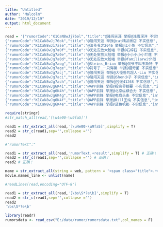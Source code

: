 ```yaml
---
title: "Untitled"
author: "Malcolm"
date: "2019/12/19"
output: html_document
---
```


```r
read = '{"rumorCode":"K1CaN8wJj76ol","title":"@隆闯天涯 举报@浅雪深洋 不实信息","informerName":"隆闯天涯","informerUrl":"http://weibo.com/u/1842734325","rumormongerName":"浅雪深洋","rumormongerUrl":"http://weibo.com/u/2592892063","rumorText":"急找孩子，求转 实验小学寻人启事13930886687帮忙扩散，今天上午一个三岁多小女孩在锦绣花园小区附近被人拐走了，小女孩能说出她爸爸的手机号码 从监控上看是被一个四十多岁男人抱走了现大人都急疯了 有知情者请告之 万分感谢 看到信息的兄弟姐妹留意一下 联系人 张静杰13930886687如果看一眼懒得 ","visitTimes":3,"result":"经查，该微博称“有孩子被抢”不实，类似消息近两年在网上广为流传且都已经被当地警方辟谣，详情：http://weibo.com/2656274875/CodNboTCH，被举报人构成“发布不实信息”，虽无即时危险，但应予澄清，现根据《微博社区管理规定》 （http://service.account.weibo.com/roles/guiding）第19条，予以标识处理。","publishTime":"2016-06-15 09:02"}
{"rumorCode":"K1CaN8wJj76ok","title":"@隆闯天涯 举报@cat精品微店 不实信息","informerName":"隆闯天涯","informerUrl":"http://weibo.com/u/1842734325","rumormongerName":"cat精品微店","rumormongerUrl":"http://weibo.com/u/5722939786","rumorText":"急帮忙转寻人启示13759695559帮忙扩散，今天上午一个三岁多小女孩在世纪家园小区附近被人拐走了，小女孩能说出她爸爸的手机号码，从监控上看是被一个四十多岁男人抱走了现大人都急疯了，有知情者请告之，万分感谢！看到信息的兄弟姐妹留意一下！·联系人，张静杰13759695559如果看一眼懒得转的冷漠的 ","visitTimes":3,"result":"经查，该微博称“有孩子被抢”不实，类似消息近两年在网上广为流传且都已经被当地警方辟谣，详情：http://weibo.com/2656274875/CodNboTCH，被举报人构成“发布不实信息”，虽无即时危险，但应予澄清，现根据《微博社区管理规定》 （http://service.account.weibo.com/roles/guiding）第19条，予以标识处理。","publishTime":"2016-06-15 09:06"}
{"rumorCode":"K1CaN8wJi7ase","title":"@浪爷爷之2046 举报@江小鱼 不实信息","informerName":"壹刻亦光年-ZMQ","informerUrl":"http://weibo.com/u/2858506305","rumormongerName":"江小鱼","rumormongerUrl":"http://weibo.com/u/1212040547","rumorText":"：#微博辟谣# 虚假消息 .            ","visitTimes":1486,"result":"被举报人发微博称：“昨悉朝阳区群众又一重大战果，史诗巨制《监狱风云》添一重磅小鲜肉，吸毒队完胜嫖娼队”。该消息一经公布，引起网友和舆论的密切关注，甚至引发对一些知名演员的无端猜测。但后经站方与@江小鱼 方面核实，@江小鱼 始终不能提供任何能够证实其消息真实性的证据，并将此前发布的微博删除。且@平安北京 也就此提示网友对于“来源不明的消息，不要轻信和传播，更不要编造谣言。”现站方根据《微博社区管理规定》第20条之规定，对构成“发布不实信息”的账号@江小鱼予以禁言、禁被关注15天，扣除信用积分10分的处罚。","publishTime":"2016-06-14 14:20"}
{"rumorCode":"K1CaN8wJg7a0f","title":"@无处安放大脸喵 举报@石梓钰 不实信息","informerName":"无处安放大脸喵","informerUrl":"http://weibo.com/u/5198423515","rumormongerName":"石梓钰","rumormongerUrl":"http://weibo.com/u/2032945394","rumorText":"        ：#上海城管把商家打死#上海城管把学弟的亲舅妈打死！发生在学弟身上的真事！希望社会还个公道！                             ","visitTimes":9,"result":"此微博称“上海市颛桥城管打死人了”不实，据@警民直通车-闵行 通报：市容管理人员葛路某准备骑电瓶车离开现场，被路边设摊人员黄某阻拦。黄某儿子葛树某驾驶一辆蓝色卡车撞向电瓶车，黄某被电瓶车带倒在地，当场头部出 血，后被送往医院经抢救无效死亡，并非城管打死人。详情：http://weibo.com/3236934434/DzDq3vS8K，被举报人言论构 成“发布不实信息”。现根据《微博社区管理规定》第19条，对被举报人处理如下：扣除信用积分2分。上述处理在公布后60分钟内生效。","publishTime":"2016-06-13 16:18"}
{"rumorCode":"K1CaN8wJg7a0e","title":"@无处安放大脸喵 举报@小小小小小吖莲 不实信息","informerName":"无处安放大脸喵","informerUrl":"http://weibo.com/u/5198423515","rumormongerName":"小小小小小吖莲","rumormongerUrl":"http://weibo.com/u/5246061392","rumorText":"        ：上海城管暴力执法，同学的舅妈被打死了，报警了可是公安只说等回复，求给一个公道，城管为什么可以这么嚣张？求解释？ http://t.cn/RUUefZa                             ","visitTimes":4,"result":"此微博称“上海市颛桥城管打死人了”不实，据@警民直通车-闵行 通报：市容管理人员葛路某准备骑电瓶车离开现场，被路边设摊人员黄某阻拦。黄某儿子葛树某驾驶一辆蓝色卡车撞向电瓶车，黄某被电瓶车带倒在地，当场头部出 血，后被送往医院经抢救无效死亡，并非城管打死人。详情：http://weibo.com/3236934434/DzDq3vS8K，被举报人言论构 成“发布不实信息”。现根据《微博社区管理规定》第19条，对被举报人处理如下：扣除信用积分2分。上述处理在公布后60分钟内生效。","publishTime":"2016-06-13 16:18"}
{"rumorCode":"K1CaN8wJg7a0d","title":"@无处安放大脸喵 举报@familiarwith范 不实信息","informerName":"无处安放大脸喵","informerUrl":"http://weibo.com/u/5198423515","rumormongerName":"familiarwith范","rumormongerUrl":"http://weibo.com/u/5641739274","rumorText":"上海市闵行区颛桥镇沪闵路向阳路，辛苦农民摆摊卖菜，恶意城管不分青红皂白掀摊打人致死，事后逃逸，120医生到场宣布死亡，家人痛苦万分，只求大家帮忙转发…（尤其上海的朋友）早日将黑心打人者绳之以法！！！ ","visitTimes":3,"result":"此微博称“上海市颛桥城管打死人了”不实，据@警民直通车-闵行 通报：市容管理人员葛路某准备骑电瓶车离开现场，被路边设摊人员黄某阻拦。黄某儿子葛树某驾驶一辆蓝色卡车撞向电瓶车，黄某被电瓶车带倒在地，当场头部出 血，后被送往医院经抢救无效死亡，并非城管打死人。详情：http://weibo.com/3236934434/DzDq3vS8K，被举报人言论构 成“发布不实信息”。现根据《微博社区管理规定》第19条，对被举报人处理如下：扣除信用积分2分。上述处理在公布后60分钟内生效。","publishTime":"2016-06-13 16:19"}
{"rumorCode":"K1CaN8wJg7aog","title":"@Steins_Brian 举报@侃爷不叫韦斯特 不实信息","informerName":"樱井卤面","informerUrl":"http://weibo.com/u/1823467132","rumormongerName":"侃爷不叫韦斯特","rumormongerUrl":"http://weibo.com/u/3177470652","rumorText":"        ：发现很多新闻都失效了，什么情况？为何不得公布？具体什么情况？这事能瞒得住吗？                             ","visitTimes":111,"result":"经查，此微博配图称“浦东机场...发生爆炸！巨响+蘑菇云！！！”不实，此事件爆炸并未产生蘑菇云。详情：http://weibo.com/2812231775/DzUw3my3R，被举报人言论夸大事实构成“发布不实信息”，且情节恶劣。现根据《微博社区管理规定》 （http://service.account.weibo.com/roles/guiding）第19条，对被举报人处理如下：扣除信用积分10分，禁言15天，禁被关注15天。上述处理在公布后60分钟内生效。","publishTime":"2016-06-12 21:56"}
{"rumorCode":"K1CaN8wJg7age","title":"@符号子_一只海獭 举报@猎奇菌 不实信息","informerName":"符号子_一只海獭","informerUrl":"http://weibo.com/u/1628520835","rumormongerName":"猎奇菌","rumormongerUrl":"http://weibo.com/u/5150931617","rumorText":"        ：[哆啦A梦吃惊]                             ","visitTimes":175,"result":"经查，该微博配图称“iPhone6S被偷，女生竟狂追2公里将小偷强暴”不实，经@重庆晨报 报道：男子偷体尖生手机，反遭狂追两公里被生擒；并未发生强暴事件。详情：http://weibo.com/1420157965/DyZdAjjju，被举报人构成“发布不实信息”，虽无即时危险，但应予澄清，现根据《微博社区管理规定》（http://service.account.weibo.com/roles/guiding）第19条，予以标识处理。","publishTime":"2016-06-13 16:28"}
{"rumorCode":"K1CaN8wJg7acj","title":"@隆闯天涯 举报@大怪兽的超人-Liu 不实信息","informerName":"隆闯天涯","informerUrl":"http://weibo.com/u/1842734325","rumormongerName":"大怪兽的超人-Liu","rumormongerUrl":"http://weibo.com/u/5641898585","rumorText":"急找孩子求转求帮忙 今天上午一个三岁多小女孩在世纪家园小区附近被人拐走了小女孩能说出她爸爸的手机号码 从监控上看是被一个四十多岁男人抱走了现大人都急疯了 有知情者请告之 万分感谢 看到信息的兄弟姐妹留意一下 联系人张静杰13759695559看到就转转吧 我们都会有孩子 谢谢你 http://t.cn/R2d2FKS ","visitTimes":7,"result":"经查，该微博称“有孩子被抢”不实，类似消息近两年在网上广为流传且都已经被当地警方辟谣，详情：http://weibo.com/2656274875/CodNboTCH，被举报人构成“发布不实信息”，虽无即时危险，但应予澄清，现根据《微博社区管理规定》 （http://service.account.weibo.com/roles/guiding）第19条，予以标识处理。 ","publishTime":"2016-06-13 17:02"}
{"rumorCode":"K1CaN8wJg7aci","title":"@隆闯天涯 举报@Shen小子 不实信息","informerName":"隆闯天涯","informerUrl":"http://weibo.com/u/1842734325","rumormongerName":"Shen小子","rumormongerUrl":"http://weibo.com/u/2598760037","rumorText":"求转，求帮忙！ 今天上午一个三岁多小女孩在世纪家园小区附近被人拐走了，小女孩能说出她爸爸的手机号码 从监控上看是被一个四十多岁男人抱走了现大人都急疯了 有知情者请告之 万分感谢 看到信息的兄弟姐妹留意一下 联系人 张静杰13759695559 看到就转转吧 我们都会有孩子 谢谢你 ","visitTimes":4,"result":"经查，该微博称“有孩子被抢”不实，类似消息近两年在网上广为流传且都已经被当地警方辟谣，详情：http://weibo.com/2656274875/CodNboTCH，被举报人构成“发布不实信息”，虽无即时危险，但应予澄清，现根据《微博社区管理规定》 （http://service.account.weibo.com/roles/guiding）第19条，予以标识处理。 ","publishTime":"2016-06-13 17:02"}
{"rumorCode":"K1CaN8wJg7ach","title":"@隆闯天涯 举报@吕途41268 不实信息","informerName":"隆闯天涯","informerUrl":"http://weibo.com/u/1842734325","rumormongerName":"吕途41268","rumormongerUrl":"http://weibo.com/u/5646571259","rumorText":"急找孩子，求转 实验 13930886687 帮忙扩散，今天上午一个三岁多小女孩在锦绣花园小区附近被人拐走了，小女孩能说出她爸爸的手机号码 从监控上看是被一个四十多岁男人抱走了现大人都急疯了 有知情者请告之 万分感谢 看到信息的兄弟姐妹留意一下 联系人 张静杰13930886687 http://t.cn/R2WJ2qX ","visitTimes":2,"result":"经查，该微博称“有孩子被抢”不实，类似消息近两年在网上广为流传且都已经被当地警方辟谣，详情：http://weibo.com/2656274875/CodNboTCH，被举报人构成“发布不实信息”，虽无即时危险，但应予澄清，现根据《微博社区管理规定》 （http://service.account.weibo.com/roles/guiding）第19条，予以标识处理。 ","publishTime":"2016-06-13 17:02"}
{"rumorCode":"K1CaN8wJg6K4i","title":"@APP前锋 举报@投资界摘要 不实信息","informerName":"APP前锋","informerUrl":"http://weibo.com/u/1963489217","rumormongerName":"投资界摘要","rumormongerUrl":"http://weibo.com/u/5108707133","rumorText":"【败光20亿，弄垮人民搜索，邓亚萍竟然要烧钱去教人创业？】败光20亿，弄垮人民搜索，邓亚萍竟然要烧钱去教人创业？,沉寂已久的邓亚萍重归大众视野，离开“国家队”转型体育创投。在此之前因为种种负面新闻已使她自带易黑体质。2013年即刻搜索被重组清算，邓败光20亿元的传闻爆 http://t.cn/R5ixd5l ","visitTimes":7,"result":"经查，所谓“邓亚萍即刻搜索败光20”等传言完全与事实不符，截止“20亿传闻”曝出前夕，即刻搜索自2010年5月成立至2013年2月，各年资金投入总量为5.09亿元，其中约85%的费用用于技术研发。详情：http://t.cn/R5IIgTn 。被举报人言论构成“发布不实信息”， 现根据《新浪微博社区管理规定》 （http://service.account.weibo.com/roles/guiding）第19条，对被举报人处理如下：扣除信用积分2分。上述处理在公布后60分钟内生效。","publishTime":"2016-06-13 17:31"}
{"rumorCode":"K1CaN8wJg6K4h","title":"@APP前锋 举报@北京纵横合力 不实信息","informerName":"APP前锋","informerUrl":"http://weibo.com/u/1963489217","rumormongerName":"北京纵横合力","rumormongerUrl":"http://weibo.com/u/2179970857","rumorText":"败光20亿，弄垮人民搜索，邓亚萍竟然要烧钱去教人创业？ - EZCapital 中国创业投资第一在线交流平台 沉寂已久的邓亚萍重归大众视野，离开“国家队”，转型体育创投。在此之前，因为种种负面新闻已使她自带易黑体质。这位曾经的乒乓皇后，退役后从运动员到博士、官员，她完成 http://t.cn/R5iE2Ld ","visitTimes":4,"result":"经查，所谓“邓亚萍即刻搜索败光20”等传言完全与事实不符，截止“20亿传闻”曝出前夕，即刻搜索自2010年5月成立至2013年2月，各年资金投入总量为5.09亿元，其中约85%的费用用于技术研发。详情：http://t.cn/R5IIgTn 。被举报人言论构成“发布不实信息”， 现根据《新浪微博社区管理规定》 （http://service.account.weibo.com/roles/guiding）第19条，对被举报人处理如下：扣除信用积分2分。上述处理在公布后60分钟内生效。","publishTime":"2016-06-13 17:33"}
{"rumorCode":"K1CaN8wJg6K4g","title":"@APP前锋 举报@电商头条 不实信息","informerName":"APP前锋","informerUrl":"http://weibo.com/u/1963489217","rumormongerName":"电商头条","rumormongerUrl":"http://weibo.com/u/2458565150","rumorText":"【败光20亿，弄垮公司，邓亚萍竟然要去教人创业？】互联网看重的是创新、产品、体验，而这些是政策给不了的，马云一开始也不懂互联网，但他是个商人，没有其他体制上的障碍，靠的不是国家是市场，正如有媒体人说：“邓亚萍做搜素引擎，难度跟李彦宏要拿乒乓世界冠军差不多！”http://t.cn/R5iZeqX ","visitTimes":158,"result":"经查，所谓“邓亚萍即刻搜索败光20”等传言完全与事实不符，截止“20亿传闻”曝出前夕，即刻搜索自2010年5月成立至2013年2月，各年资金投入总量为5.09亿元，其中约85%的费用用于技术研发。详情：http://t.cn/R5IIgTn 。被举报人言论构成“发布不实信息”， 现根据《新浪微博社区管理规定》 （http://service.account.weibo.com/roles/guiding）第19条，对被举报人处理如下：扣除信用积分2分。上述处理在公布后60分钟内生效。","publishTime":"2016-06-13 17:33"}
{"rumorCode":"K1CaN8wJg6K4f","title":"@APP前锋 举报@Bill王纯 不实信息","informerName":"APP前锋","informerUrl":"http://weibo.com/u/1963489217","rumormongerName":"Bill王纯","rumormongerUrl":"http://weibo.com/u/1528268017","rumorText":"        ：邓亚萍因个人创业原因离职，败光20亿，还是有限资金。第一次把大不要脸，说得那么小清新！[嘻嘻]            ","visitTimes":9,"result":"经查，所谓“邓亚萍即刻搜索败光20”等传言完全与事实不符，截止“20亿传闻”曝出前夕，即刻搜索自2010年5月成立至2013年2月，各年资金投入总量为5.09亿元，其中约85%的费用用于技术研发。详情：http://t.cn/R5IIgTn 。被举报人言论构成“发布不实信息”， 现根据《新浪微博社区管理规定》 （http://service.account.weibo.com/roles/guiding）第19条，对被举报人处理如下：扣除信用积分2分。上述处理在公布后60分钟内生效。","publishTime":"2016-06-13 17:37"}
{"rumorCode":"K1CaN8wJg6K4e","title":"@APP前锋 举报@蓝色帆都 不实信息","informerName":"APP前锋","informerUrl":"http://weibo.com/u/1963489217","rumormongerName":"蓝色帆都","rumormongerUrl":"http://weibo.com/u/1785370544","rumorText":"        ：【败光20亿，弄垮公司，邓亚萍竟然要去教人创业】 http://t.cn/R5iKneJ            ","visitTimes":4,"result":"经查，所谓“邓亚萍即刻搜索败光20”等传言完全与事实不符，截止“20亿传闻”曝出前夕，即刻搜索自2010年5月成立至2013年2月，各年资金投入总量为5.09亿元，其中约85%的费用用于技术研发。详情：http://t.cn/R5IIgTn 。被举报人言论构成“发布不实信息”， 现根据《新浪微博社区管理规定》 （http://service.account.weibo.com/roles/guiding）第19条，对被举报人处理如下：扣除信用积分2分。上述处理在公布后60分钟内生效。","publishTime":"2016-06-13 17:37"}'

require(stringr)
#str_match_all(read,'[\u4e00-\u9fa5]')

read1 = str_extract_all(read,'[\u4e00-\u9fa5]',simplify = T)
read2 = str_c(read1,sep='',collapse ='')
read2

#"rumorText":"

read1 = str_extract_all(read,'rumorText.+result',simplify = T) # 正确！
read2 = str_c(read1,sep='',collapse ='') # 正确！
read2 # 正确！

name = str_extract_all(string = web, pattern = '<span class="title">.+</span>')
movie.names_line <- unlist(name)

#readLines(read,encoding="UTF-8")

read1 = str_extract_all(read,'[\bs\S*?e\b]',simplify = T)
read2 = str_c(read1,sep='',collapse ='')
read2
'\bs\S*?e\b'
```

```r

library(readr)
rumorsdata <- read_csv("E:/data/rumor/rumorsdata.txt",col_names = F) 


```

